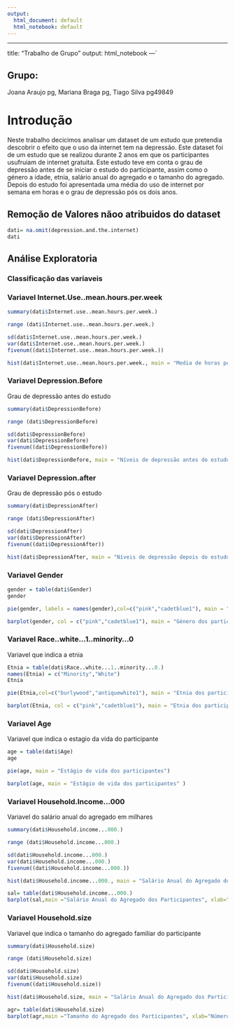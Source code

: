 ```yaml
---
output:
  html_document: default
  html_notebook: default
---
```


------------------------------------------------------------------------

title: "Trabalho de Grupo" output: html_notebook ---´ 

## Grupo: 
Joana Araujo pg, Mariana Braga pg, Tiago Silva pg49849

# Introdução

Neste trabalho decicimos analisar um dataset de um estudo que pretendia descobrir o efeito que o uso da internet tem na depressão. Este dataset foi de um estudo que se realizou durante 2 anos em que os participantes usufruiam de internet gratuita. Este estudo teve em conta o grau de depressão antes de se iniciar o estudo do participante, assim como o género a idade, etnia, salário anual do agregado e o tamanho do agregado. Depois do estudo foi apresentada uma média do uso de internet por semana em horas e o grau de depressão pós os dois anos.

## Remoção de Valores nãoo atribuidos do dataset
```r
dati= na.omit(depression.and.the.internet)
dati
```
## Análise Exploratoria

### Classificação das variaveis







### Variavel Internet.Use..mean.hours.per.week
```r
summary(dati$Internet.use..mean.hours.per.week.)

range (dati$Internet.use..mean.hours.per.week.)

sd(dati$Internet.use..mean.hours.per.week.)
var(dati$Internet.use..mean.hours.per.week.)
fivenum((dati$Internet.use..mean.hours.per.week.))
```


```r
hist(dati$Internet.use..mean.hours.per.week., main = "Media de horas por semana na internet",xlab = "Horas")
```
### Variavel Depression.Before
Grau de depressão antes do estudo
```r
summary(dati$DepressionBefore)

range (dati$DepressionBefore)

sd(dati$DepressionBefore)
var(dati$DepressionBefore)
fivenum((dati$DepressionBefore))
```
```r
hist(dati$DepressionBefore, main = "Níveis de depressão antes do estudo",xlab = "Grau de Depressão")
```

### Variavel Depression.after
Grau de depressão pós o estudo
```r
summary(dati$DepressionAfter)

range (dati$DepressionAfter)

sd(dati$DepressionAfter)
var(dati$DepressionAfter)
fivenum((dati$DepressionAfter))
```
```r
hist(dati$DepressionAfter, main = "Níveis de depressão depois do estudo",xlab = "Grau de Depressão")
```
### Variavel Gender
```r
gender = table(dati$Gender)
gender
```
```r
pie(gender, labels = names(gender),col=c("pink","cadetblue1"), main = "Género dos participantes")
```
```r
barplot(gender, col = c("pink","cadetblue1"), main = "Género dos participantes" )
```
### Variavel Race..white...1..minority...0
Variavel que indica a etnia
```r
Etnia = table(dati$Race..white...1..minority...0.)
names(Etnia) = c("Minority","White")
Etnia

```


```r
pie(Etnia,col=c("burlywood","antiquewhite1"), main = "Etnia dos participantes")

```


```r
barplot(Etnia, col = c("pink","cadetblue1"), main = "Etnia dos participantes" )
```
### Variavel Age
Variavel que indica o estagio da vida do participante
```r
age = table(dati$Age)
age
```


```r
pie(age, main = "Estágio de vida dos participantes")
```


```r
barplot(age, main = "Estágio de vida dos participantes" )
```
### Variavel Household.Income...000
Variavel do salário anual do agregado em milhares

```r
summary(dati$Household.income...000.)

range (dati$Household.income...000.)

sd(dati$Household.income...000.)
var(dati$Household.income...000.)
fivenum((dati$Household.income...000.))
```


```r
hist(dati$Household.income...000., main = "Salário Anual do Agregado dos Participantes",xlab = "Salário (em milhares)")
```
```r
sal= table(dati$Household.income...000.)
barplot(sal,main ="Salário Anual do Agregado dos Participantes", xlab="Salário (em milhares)", ylab = "Frequência", cex.names = 0.70,las= 2)
```
### Variavel Household.size
Variavel que indica o tamanho do agregado familiar do participante
```r
summary(dati$Household.size)

range (dati$Household.size)

sd(dati$Household.size)
var(dati$Household.size)
fivenum((dati$Household.size))
```


```r
hist(dati$Household.size, main = "Salário Anual do Agregado dos Participantes",xlab = "Número de pessoas do agregado")

```


```r
agr= table(dati$Household.size)
barplot(agr,main ="Tamanho do Agregado dos Participantes", xlab="Número de pessoas do agregado", ylab = "Frequência", cex.names = 1,las= 2)
```

